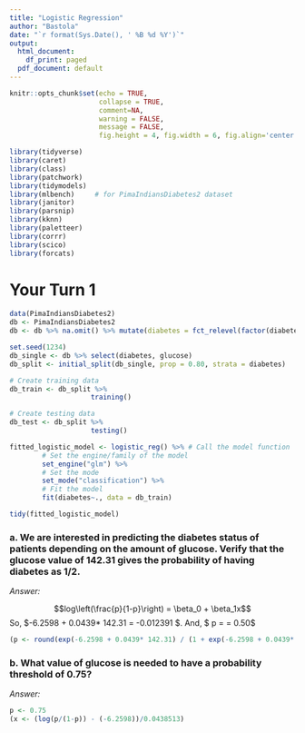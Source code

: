 ```yaml
---
title: "Logistic Regression"
author: "Bastola"
date: "`r format(Sys.Date(), ' %B %d %Y')`"
output:
  html_document:
    df_print: paged
  pdf_document: default
---
```


```r
knitr::opts_chunk$set(echo = TRUE, 
                      collapse = TRUE, 
                      comment=NA, 
                      warning = FALSE,
                      message = FALSE,
                      fig.height = 4, fig.width = 6, fig.align='center')

library(tidyverse) 
library(caret)
library(class)
library(patchwork)
library(tidymodels)
library(mlbench)     # for PimaIndiansDiabetes2 dataset
library(janitor)
library(parsnip)
library(kknn)
library(paletteer)
library(corrr)
library(scico)
library(forcats)

```


# Your Turn 1


```r
data(PimaIndiansDiabetes2)
db <- PimaIndiansDiabetes2
db <- db %>% na.omit() %>% mutate(diabetes = fct_relevel(factor(diabetes))) 
```


```r
set.seed(1234)
db_single <- db %>% select(diabetes, glucose)
db_split <- initial_split(db_single, prop = 0.80, strata = diabetes)

# Create training data
db_train <- db_split %>%
                    training()

# Create testing data
db_test <- db_split %>%
                    testing()

fitted_logistic_model <- logistic_reg() %>% # Call the model function
        # Set the engine/family of the model
        set_engine("glm") %>%
        # Set the mode
        set_mode("classification") %>%
        # Fit the model
        fit(diabetes~., data = db_train)

tidy(fitted_logistic_model)

```


### a. We are interested in predicting the diabetes status of patients depending on the amount of glucose. Verify that the glucose value of 142.31 gives the probability of having diabetes as 1/2.

*Answer:*

$$log\left(\frac{p}{1-p}\right)  = \beta_0 + \beta_1x$$
So, $-6.2598 + 0.0439* 142.31 = -0.012391 $. And, $ p = \frac{e^-0.012391}{1 + e^-0.012391} = 0.50$

```r
(p <- round(exp(-6.2598 + 0.0439* 142.31) / (1 + exp(-6.2598 + 0.0439* 142.31)),2))
```


### b. What value of glucose is needed to have a probability threshold of 0.75?

*Answer:*

```r
p <- 0.75
(x <- (log(p/(1-p)) - (-6.2598))/0.0438513)	
```